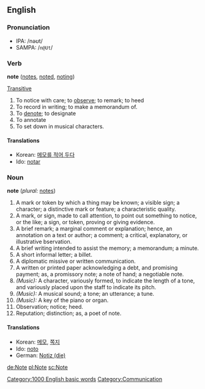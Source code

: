 ==English==

===Pronunciation===
* IPA: /nəʊt/
*SAMPA: /<tt>n@Ut</tt>/

===Verb===
'''note'''  ([[notes]], [[noted]], [[noting]])

[[Transitive]]
#To notice with care; to [[observe]]; to remark; to heed
#To record in writing; to make a memorandum of.
#To [[denote]]; to designate
#To annotate
#To set down in musical characters.

====Translations====
*Korean: [[메모를 적어 두다]]
*Ido: [[notar]]

===Noun===
'''note'''  (''plural:'' [[notes]])
#A mark or token by which a thing may be known; a visible sign; a character; a distinctive mark or feature; a characteristic quality.
#A mark, or sign, made to call attention, to point out something to notice, or the like; a sign, or token, proving or giving evidence.
#A brief remark; a marginal comment or explanation; hence, an annotation on a text or author; a comment; a critical,  explanatory, or illustrative bservation.
#A brief writing intended to assist the memory; a memorandum; a minute.
#A short informal letter; a billet.
#A diplomatic missive or written communication.
#A written or printed paper acknowledging a debt, and promising payment; as, a promissory note; a note of hand; a negotiable note.
#''(Music):'' A character, variously formed, to indicate the length of a tone, and variously placed upon the staff to indicate its pitch.
#''(Music):'' A musical sound; a tone; an utterance; a tune.
#''(Music):'' A key of the piano or organ.
#Observation; notice; heed.
#Reputation; distinction; as, a poet of note.

====Translations====
*Korean: [[메모]], [[쪽지]]
*Ido: [[noto]]
*German: [[Notiz (die)]]

[[de:Note]]
[[pl:Note]]
[[sc:Note]]
[[Category:1000 English basic words]]
[[Category:Communication]]